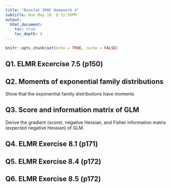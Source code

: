 ```yaml
---
title: "Biostat 200C Homework 4"
subtitle: Due May 19  @ 11:59PM
output: 
  html_document:
    toc: true
    toc_depth: 4
---
```


```r
knitr::opts_chunk$set(echo = TRUE, cache = FALSE)
```

## Q1. ELMR Excercise 7.5 (p150)

## Q2. Moments of exponential family distributions

Show that the exponential family distributions have moments
\begin{eqnarray*}
  \mathbb{E}Y &=& \mu = b'(\theta) \\
  \operatorname{Var}Y &=& \sigma^2 = b''(\theta) a(\phi).
\end{eqnarray*}

## Q3. Score and information matrix of GLM

Derive the gradient (score), negative Hessian, and Fisher information matrix (expected negative Hessian) of GLM.

## Q4. ELMR Exercise 8.1 (p171)

## Q5. ELMR Exercise 8.4 (p172)

## Q6. ELMR Exercise 8.5 (p172)

